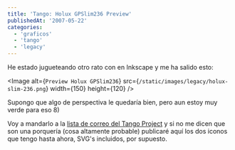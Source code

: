 ```yaml
---
title: 'Tango: Holux GPSlim236 Preview'
publishedAt: '2007-05-22'
categories:
  - 'graficos'
  - 'tango'
  - 'legacy'
---
```


He estado jugueteando otro rato con en Inkscape y me ha salido esto:

<Image
  alt={`Preview Holux GPSlim236`}
  src={`/static/images/legacy/holux-slim-236.png`}
  width={150}
  height={120}
/>

Supongo que algo de perspectiva le quedaría bien, pero aun estoy muy verde para eso 8)

Voy a mandarlo a la [lista de correo del Tango Project](http://lists.freedesktop.org/mailman/listinfo/tango-artists) y si no me dicen que son una porquería (cosa altamente probable) publicaré aquí los dos iconos que tengo hasta ahora, SVG's incluidos, por supuesto.
